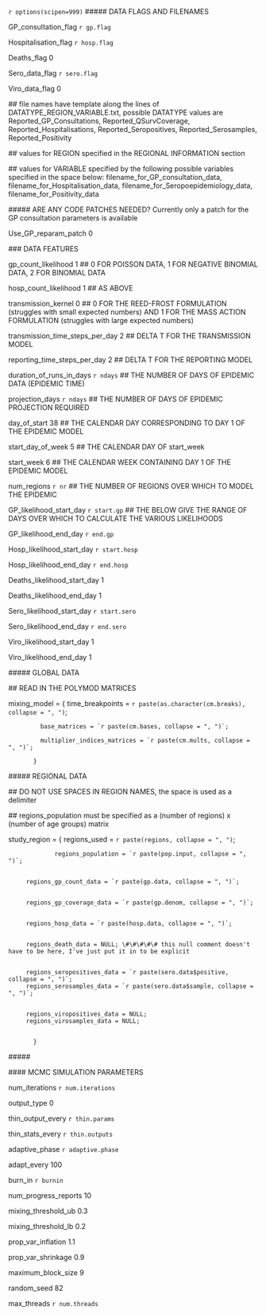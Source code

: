 `r options(scipen=999)`
\#\#\#\#\# DATA FLAGS AND FILENAMES

GP_consultation_flag `r gp.flag`

Hospitalisation_flag `r hosp.flag`

Deaths_flag	     0

Sero_data_flag	     `r sero.flag`

Viro_data_flag	     0



\#\# file names have template along the lines of DATATYPE_REGION_VARIABLE.txt, possible DATATYPE values are Reported_GP_Consultations, Reported_QSurvCoverage, Reported_Hospitalisations, Reported_Seropositives, Reported_Serosamples, Reported_Positivity

\#\# values for REGION specified in the REGIONAL INFORMATION section

\#\# values for VARIABLE specified by the following possible variables specified in the space below: filename_for_GP_consultation_data, filename_for_Hospitalisation_data, filename_for_Seropoepidemiology_data, filename_for_Positivity_data



\#\#\#\#\# ARE ANY CODE PATCHES NEEDED? Currently only a patch for the GP consultation parameters is available

Use_GP_reparam_patch	   0



\#\#\# DATA FEATURES

gp_count_likelihood		   1	\#\# 0 FOR POISSON DATA, 1 FOR NEGATIVE BINOMIAL DATA, 2 FOR BINOMIAL DATA

hosp_count_likelihood		   1	\#\# AS ABOVE

transmission_kernel		   0   \#\# 0 FOR THE REED-FROST FORMULATION (struggles with small expected numbers) AND 1 FOR THE MASS ACTION FORMULATION (struggles with large expected numbers)

transmission_time_steps_per_day	   2	\#\# DELTA T FOR THE TRANSMISSION MODEL

reporting_time_steps_per_day	   2	\#\# DELTA T FOR THE REPORTING MODEL

duration_of_runs_in_days	   `r ndays`	\#\# THE NUMBER OF DAYS OF EPIDEMIC DATA (EPIDEMIC TIME)

projection_days			   `r ndays`	\#\# THE NUMBER OF DAYS OF EPIDEMIC PROJECTION REQUIRED

day_of_start			   38	\#\# THE CALENDAR DAY CORRESPONDING TO DAY 1 OF THE EPIDEMIC MODEL

start_day_of_week		   5	\#\# THE CALENDAR DAY OF start_week

start_week			   6	\#\# THE CALENDAR WEEK CONTAINING DAY 1 OF THE EPIDEMIC MODEL

num_regions			   `r nr`	\#\# THE NUMBER OF REGIONS OVER WHICH TO MODEL THE EPIDEMIC

GP_likelihood_start_day		   `r start.gp`	\#\# THE BELOW GIVE THE RANGE OF DAYS OVER WHICH TO CALCULATE THE VARIOUS LIKELIHOODS

GP_likelihood_end_day		   `r end.gp`

Hosp_likelihood_start_day	   `r start.hosp`

Hosp_likelihood_end_day		   `r end.hosp`

Deaths_likelihood_start_day	   1

Deaths_likelihood_end_day	   1

Sero_likelihood_start_day	   `r start.sero`

Sero_likelihood_end_day		   `r end.sero`

Viro_likelihood_start_day	   1

Viro_likelihood_end_day		   1





\#\#\#\#\# GLOBAL DATA



\#\# READ IN THE POLYMOD MATRICES

mixing_model = { time_breakpoints = `r paste(as.character(cm.breaks), collapse = ", ")`;

	       	 base_matrices = `r paste(cm.bases, collapse = ", ")`;
		 
	       	 multiplier_indices_matrices = `r paste(cm.mults, collapse = ", ")`;
		 
	       }



\#\#\#\#\# REGIONAL DATA



\#\# DO NOT USE SPACES IN REGION NAMES, the space is used as a delimiter

\#\# regions_population must be specified as a (number of regions) x (number of age groups) matrix



study_region = { regions_used = `r paste(regions, collapse = ", ")`;

      	       	 regions_population = `r paste(pop.input, collapse = ", ")`;


		 regions_gp_count_data = `r paste(gp.data, collapse = ", ")`;


		 regions_gp_coverage_data = `r paste(gp.denom, collapse = ", ")`;


		 regions_hosp_data = `r paste(hosp.data, collapse = ", ")`;


		 regions_death_data = NULL; \#\#\#\#\# this null comment doesn't have to be here, I've just put it in to be explicit


		 regions_seropositives_data = `r paste(sero.data$positive, collapse = ", ")`;
		 regions_serosamples_data = `r paste(sero.data$sample, collapse = ", ")`;


		 regions_viropositives_data = NULL;
		 regions_virosamples_data = NULL;

	       
	       }



\#\#\#\#\# 



\#\#\#\# MCMC SIMULATION PARAMETERS



num_iterations	     `r num.iterations`

output_type	     0

thin_output_every    `r thin.params`

thin_stats_every     `r thin.outputs`

adaptive_phase	     `r adaptive.phase`

adapt_every	     100

burn_in		     `r burnin`

num_progress_reports 10

mixing_threshold_ub  0.3

mixing_threshold_lb  0.2

prop_var_inflation   1.1

prop_var_shrinkage   0.9

maximum_block_size   9

random_seed	     82

max_threads	     `r num.threads`
